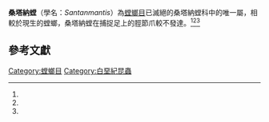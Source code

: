 {{Automatic taxobox
| fossil_range = [[阿普第期|阿普第期]]-[[阿爾布期|阿爾布期]]{{fossil range|122.46|112.6}}
| taxon =Santanmantis
| authority = Grimaldi, 2003
| status = Fossil
| type_species = '''阿氏桑塔納螳<br>''Santanmantis axelrodi'''''
| type_species_authority =  Grimaldi, 2003
}}

'''桑塔納螳'''（學名：''Santanmantis''）為[[螳螂目|螳螂目]]已滅絕的桑塔納螳科中的唯一屬，相較於現生的螳螂，桑塔納螳在捕捉足上的脛節爪較不發達。<ref name=gbif/><ref name=buglink/><ref name=Otte2019/>

==參考文獻==
{{Reflist|refs=
<ref name=gbif>{{Cite web
| title=''Santanmantis''
| url=https://www.gbif.org/species/4394626
| website=GBIF
| accessdate=2019-05-11
| archive-date=2020-10-21
| archive-url=https://web.archive.org/web/20201021113409/https://www.gbif.org/species/4394626
| dead-url=no
}}</ref>

<ref name=buglink>{{Cite web
| title=The Paleobiology Database, genus ''Santanmantis''
| url=https://paleobiodb.org/classic/basicTaxonInfo?taxon_no=220340
| accessdate=2019-05-11
| archive-date=2020-10-23
| archive-url=https://web.archive.org/web/20201023223405/https://paleobiodb.org/classic/basicTaxonInfo?taxon_no=220340
| dead-url=no
}}</ref>

<ref name=Otte2019>{{Cite web
| accessdate = 2019-05-11
| title = genus Santanmantis Grimaldi, 2003
| date = 2019
| last1 = Otte
| first1 = Daniel
| last2 = Spearman
| first2 = Lauren
| last3 = Stiewe
| first3 = Martin B. D.
| url = http://Mantodea.speciesfile.org/Common/basic/Taxa.aspx?TaxonNameID=1185994
| website = Mantodea species file online, Version 5.0
| archive-date = 2021-01-25
| archive-url = https://web.archive.org/web/20210125124629/http://mantodea.speciesfile.org/Common/basic/Taxa.aspx?TaxonNameID=1185994
| dead-url = no
}}</ref>
}}

{{Taxonbar|from=Q20174180}}

[[Category:螳螂目|Category:螳螂目]]
[[Category:白堊紀昆蟲|Category:白堊紀昆蟲]]
